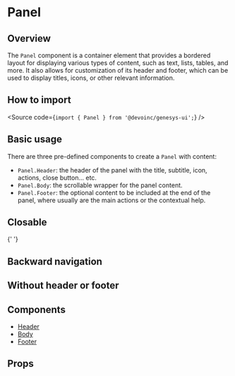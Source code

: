 

<Meta title="Components/Layout/Panel" />

# Panel

## Overview

The `Panel` component is a container element that provides a bordered layout for
displaying various types of content, such as text, lists, tables, and more.
It also allows for customization of its header and footer, which can be used to
display titles, icons, or other relevant information.

## How to import

<Source code={`import { Panel } from '@devoinc/genesys-ui';`} />

## Basic usage

There are three pre-defined components to create a `Panel` with content:

- `Panel.Header`: the header of the panel with the title, subtitle, icon,
  actions, close button... etc.
- `Panel.Body`: the scrollable wrapper for the panel content.
- `Panel.Footer`: the optional content to be included at the end of the panel,
  where usually are the main actions or the contextual help.

<Canvas of={Stories.Playground} />

## Closable

<Canvas of={Stories.Closable} />{' '}

## Backward navigation

<Canvas of={Stories.BackwardNavigation} />

## Without header or footer

<Canvas of={Stories.OnlyContent} />

## Components

- [Header](?path=/story/components-layout-panel-components--header)
- [Body](?path=/story/components-layout-panel-components--body)
- [Footer](?path=/story/components-layout-panel-components--footer)

## Props

<ArgTypes of={Stories} />
